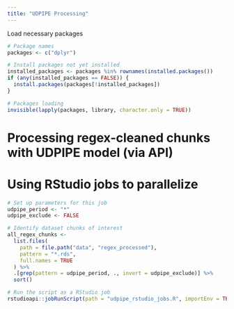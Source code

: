 ```yaml
---
title: "UDPIPE Processing"
---
```

Load necessary packages
```r
# Package names
packages <- c("dplyr")

# Install packages not yet installed
installed_packages <- packages %in% rownames(installed.packages())
if (any(installed_packages == FALSE)) {
  install.packages(packages[!installed_packages])
}

# Packages loading
invisible(lapply(packages, library, character.only = TRUE))

```

# Processing regex-cleaned chunks with UDPIPE model (via API)
# Using RStudio jobs to parallelize 
```r
# Set up parameters for this job
udpipe_period <- "*"
udpipe_exclude <- FALSE

# Identify dataset chunks of interest
all_regex_chunks <-
  list.files(
    path = file.path("data", "regex_processed"),
    pattern = "*.rds",
    full.names = TRUE
  ) %>%
  .[grep(pattern = udpipe_period, ., invert = udpipe_exclude)] %>%
  sort()

# Run the script as a RStudio job
rstudioapi::jobRunScript(path = "udpipe_rstudio_jobs.R", importEnv = TRUE)
```

